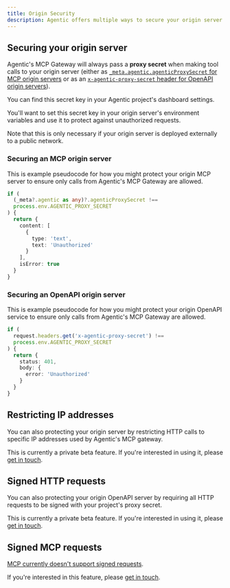 ```yaml
---
title: Origin Security
description: Agentic offers multiple ways to secure your origin server from unauthorized requests.
---
```


## Securing your origin server

Agentic's MCP Gateway will always pass a **proxy secret** when making tool calls to your origin server (either as [`_meta.agentic.agenticProxySecret` for MCP origin servers](/publishing/origin/metadata#mcp-origin-server) or as an [`x-agentic-proxy-secret` header for OpenAPI origin servers](/publishing/origin/metadata#open-api-origin-server)).

You can find this secret key in your Agentic project's dashboard settings.

You'll want to set this secret key in your origin server's environment variables and use it to protect against unauthorized requests.

Note that this is only necessary if your origin server is deployed externally to a public network.

### Securing an MCP origin server

This is example pseudocode for how you might protect your origin MCP server to ensure only calls from Agentic's MCP Gateway are allowed.

```ts
if (
  (_meta?.agentic as any)?.agenticProxySecret !==
  process.env.AGENTIC_PROXY_SECRET
) {
  return {
    content: [
      {
        type: 'text',
        text: 'Unauthorized'
      }
    ],
    isError: true
  }
}
```

### Securing an OpenAPI origin server

This is example pseudocode for how you might protect your origin OpenAPI service to ensure only calls from Agentic's MCP Gateway are allowed.

```ts
if (
  request.headers.get('x-agentic-proxy-secret') !==
  process.env.AGENTIC_PROXY_SECRET
) {
  return {
    status: 401,
    body: {
      error: 'Unauthorized'
    }
  }
}
```

## Restricting IP addresses

You can also protecting your origin server by restricting HTTP calls to specific IP addresses used by Agentic's MCP gateway.

This is currently a private beta feature. If you're interested in using it, please [get in touch](/contact).

## Signed HTTP requests

You can also protecting your origin OpenAPI server by requiring all HTTP requests to be signed with your project's proxy secret.

This is currently a private beta feature. If you're interested in using it, please [get in touch](/contact).

## Signed MCP requests

[MCP currently doesn't support signed requests](https://github.com/modelcontextprotocol/modelcontextprotocol/discussions/461).

If you're interested in this feature, please [get in touch](/contact).
